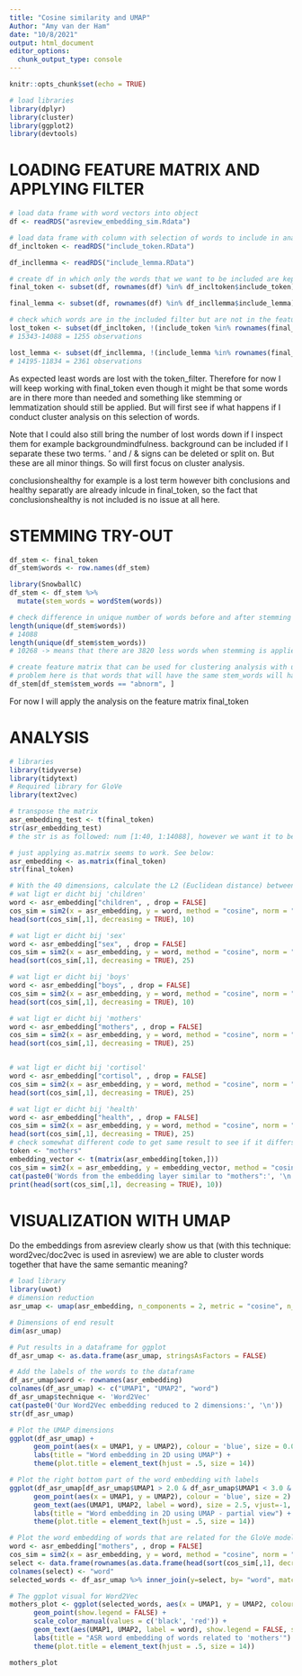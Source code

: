 ```yaml
---
title: "Cosine similarity and UMAP"
Author: "Amy van der Ham"
date: "10/8/2021"
output: html_document
editor_options: 
  chunk_output_type: console
---
```


```r
knitr::opts_chunk$set(echo = TRUE)
```

```r
# load libraries
library(dplyr)
library(cluster)
library(ggplot2)
library(devtools)
```

# LOADING FEATURE MATRIX AND APPLYING FILTER
```r
# load data frame with word vectors into object
df <- readRDS("asreview_embedding_sim.Rdata")

# load data frame with column with selection of words to include in analysis
df_incltoken <- readRDS("include_token.RData")

df_incllemma <- readRDS("include_lemma.RData")

# create df in which only the words that we want to be included are kept
final_token <- subset(df, rownames(df) %in% df_incltoken$include_token)

final_lemma <- subset(df, rownames(df) %in% df_incllemma$include_lemma)

# check which words are in the included filter but are not in the feature matrix and are therefore lost (unwanted).
lost_token <- subset(df_incltoken, !(include_token %in% rownames(final_token)))
# 15343-14088 = 1255 observations

lost_lemma <- subset(df_incllemma, !(include_lemma %in% rownames(final_lemma)))
# 14195-11834 = 2361 observations
```
As expected least words are lost with the token_filter. Therefore for now I will keep working with final_token even though it might be that some words are in there more than needed and something like stemming or lemmatization should still be applied. But will first see if what happens if I conduct cluster analysis on this selection of words.

Note that I could also still bring the number of lost words down if I inspect them for example backgroundmindfulness. background can be included if I separate these two terms. ' and / & signs can be deleted or split on. But these are all minor things. So will first focus on cluster analysis. 

conclusionshealthy for example is a lost term however bith conclusions and healthy separatly are already inlcude in final_token, so the fact that conclusionshealthy is not included is no issue at all here. 

# STEMMING TRY-OUT
```r
df_stem <- final_token 
df_stem$words <- row.names(df_stem)

library(SnowballC)
df_stem <- df_stem %>%
  mutate(stem_words = wordStem(words))

# check difference in unique number of words before and after stemming
length(unique(df_stem$words))
# 14088
length(unique(df_stem$stem_words))
# 10268 -> means that there are 3820 less words when stemming is applied. 

# create feature matrix that can be used for clustering analysis with unique stemmming words
# problem here is that words that will have the same stem_words will have slightly different vector embedding because the original word is different even though their stem_words is identical 
df_stem[df_stem$stem_words == "abnorm", ]
```
For now I will apply the analysis on the feature matrix final_token 

# ANALYSIS
```r
# libraries
library(tidyverse)
library(tidytext)
# Required library for GloVe
library(text2vec)

# transpose the matrix
asr_embedding_test <- t(final_token)
str(asr_embedding_test)
# the str is as followed: num [1:40, 1:14088], however we want it to be like this  num [1:14088, 1:40] for the lines below to work. This is because the function t() transposes the rows and columns, it rotates the data.frame so that the rows become the columns and the columns become the rows. The result of the t() command is always a matrix object.

# just applying as.matrix seems to work. See below:
asr_embedding <- as.matrix(final_token)
str(final_token)

# With the 40 dimensions, calculate the L2 (Euclidean distance) between words and find out which words are close to for example children, mothers, or sex. 
# wat ligt er dicht bij 'children'
word <- asr_embedding["children", , drop = FALSE] 
cos_sim = sim2(x = asr_embedding, y = word, method = "cosine", norm = "l2")
head(sort(cos_sim[,1], decreasing = TRUE), 10)

# wat ligt er dicht bij 'sex'
word <- asr_embedding["sex", , drop = FALSE] 
cos_sim = sim2(x = asr_embedding, y = word, method = "cosine", norm = "l2")
head(sort(cos_sim[,1], decreasing = TRUE), 25)

# wat ligt er dicht bij 'boys'
word <- asr_embedding["boys", , drop = FALSE] 
cos_sim = sim2(x = asr_embedding, y = word, method = "cosine", norm = "l2")
head(sort(cos_sim[,1], decreasing = TRUE), 10)

# wat ligt er dicht bij 'mothers'
word <- asr_embedding["mothers", , drop = FALSE] 
cos_sim = sim2(x = asr_embedding, y = word, method = "cosine", norm = "l2")
head(sort(cos_sim[,1], decreasing = TRUE), 25)


# wat ligt er dicht bij 'cortisol'
word <- asr_embedding["cortisol", , drop = FALSE] 
cos_sim = sim2(x = asr_embedding, y = word, method = "cosine", norm = "l2")
head(sort(cos_sim[,1], decreasing = TRUE), 25)

# wat ligt er dicht bij 'health'
word <- asr_embedding["health", , drop = FALSE] 
cos_sim = sim2(x = asr_embedding, y = word, method = "cosine", norm = "l2")
head(sort(cos_sim[,1], decreasing = TRUE), 25)
# check somewhat different code to get same result to see if it differs. In [tutorial](https://medium.com/broadhorizon-cmotions/nlp-with-r-part-2-training-word-embedding-models-and-visualize-results-ae444043e234) they use this one for word2vec embedding and the other one for the glove embedding. 
token <- "mothers"
embedding_vector <- t(matrix(asr_embedding[token,])) 
cos_sim = sim2(x = asr_embedding, y = embedding_vector, method = "cosine", norm = "l2")
cat(paste0('Words from the embedding layer similar to "mothers":', '\n'))
print(head(sort(cos_sim[,1], decreasing = TRUE), 10))
```

# VISUALIZATION WITH UMAP
Do the embeddings from asreview clearly show us that (with this technique: word2vec/doc2vec is used in asreview) we are able to cluster words together that have the same semantic meaning? 
```r
# load library
library(uwot)
# dimension reduction
asr_umap <- umap(asr_embedding, n_components = 2, metric = "cosine", n_neighbors = 25, min_dist = 0.1, spread=2)

# Dimensions of end result
dim(asr_umap)

# Put results in a dataframe for ggplot
df_asr_umap <- as.data.frame(asr_umap, stringsAsFactors = FALSE)

# Add the labels of the words to the dataframe
df_asr_umap$word <- rownames(asr_embedding)
colnames(df_asr_umap) <- c("UMAP1", "UMAP2", "word")
df_asr_umap$technique <- 'Word2Vec'
cat(paste0('Our Word2Vec embedding reduced to 2 dimensions:', '\n'))
str(df_asr_umap)

# Plot the UMAP dimensions 
ggplot(df_asr_umap) +
      geom_point(aes(x = UMAP1, y = UMAP2), colour = 'blue', size = 0.05) +
      labs(title = "Word embedding in 2D using UMAP") +
      theme(plot.title = element_text(hjust = .5, size = 14))

# Plot the right bottom part of the word embedding with labels
ggplot(df_asr_umap[df_asr_umap$UMAP1 > 2.0 & df_asr_umap$UMAP1 < 3.0 & df_asr_umap$UMAP2 < -4.6,]) +
      geom_point(aes(x = UMAP1, y = UMAP2), colour = 'blue', size = 2) +
      geom_text(aes(UMAP1, UMAP2, label = word), size = 2.5, vjust=-1, hjust=0) +
      labs(title = "Word embedding in 2D using UMAP - partial view") +
      theme(plot.title = element_text(hjust = .5, size = 14))

# Plot the word embedding of words that are related for the GloVe model
word <- asr_embedding["mothers", , drop = FALSE] 
cos_sim = sim2(x = asr_embedding, y = word, method = "cosine", norm = "l2")
select <- data.frame(rownames(as.data.frame(head(sort(cos_sim[,1], decreasing = TRUE), 25))))
colnames(select) <- "word"
selected_words <- df_asr_umap %>% inner_join(y=select, by= "word", match = "all") 

# The ggplot visual for Word2Vec
mothers_plot <- ggplot(selected_words, aes(x = UMAP1, y = UMAP2, colour = word == 'mothers')) + 
      geom_point(show.legend = FALSE) + 
      scale_color_manual(values = c('black', 'red')) +
      geom_text(aes(UMAP1, UMAP2, label = word), show.legend = FALSE, size = 2.5, vjust=-1.5, hjust=0) +
      labs(title = "ASR word embedding of words related to 'mothers'") +
      theme(plot.title = element_text(hjust = .5, size = 14))

mothers_plot
```
